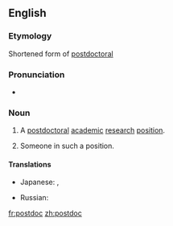 ==English==
===Etymology===
Shortened form of [[postdoctoral]]

===Pronunciation===
*{{IPA|ˈpowstaːk}}
===Noun===
{{en-noun}}
# {{informal}} A [[postdoctoral]] [[academic]] [[research]] [[position]].
# {{informal}} Someone in such a position.

====Translations====
{{trans-top|a postdoctoral academic research position}}
* Japanese: {{t|ja|ポスドク|tr=posudoku|sc=Jpan}}, {{t|ja|博士研究員|tr=はくしけんきゅういん, hakushi kenkyūin|sc=Jpan}}
{{trans-mid}}
* Russian: {{t|ru|научный сотрудник с учёной степенью|tr=|sc=Cyrl}}
{{trans-bottom}}

[[fr:postdoc]]
[[zh:postdoc]]